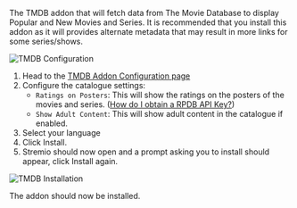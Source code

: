 The TMDB addon that will fetch data from The Movie Database to display Popular and New Movies and Series. 
It is recommended that you install this addon as it will provides alternate metadata that may result in more links for some series/shows. 

![TMDB Configuration](../img/tmdb_setup_1.png)

1. Head to the [TMDB Addon Configuration page](https://94c8cb9f702d-tmdb-addon.baby-beamup.club/configure)
2. Configure the catalogue settings: 
    - `Ratings on Posters`: This will show the ratings on the posters of the movies and series. ([How do I obtain a RPDB API Key?](faq#how-do-i-obtain-a-rpdb-api-key))
    - `Show Adult Content`: This will show adult content in the catalogue if enabled. 
3. Select your language 
4. Click Install. 
5. Stremio should now open and a prompt asking you to install should appear, click Install again.

![TMDB Installation](../img/tmdb_setup_2.png)

The addon should now be installed.